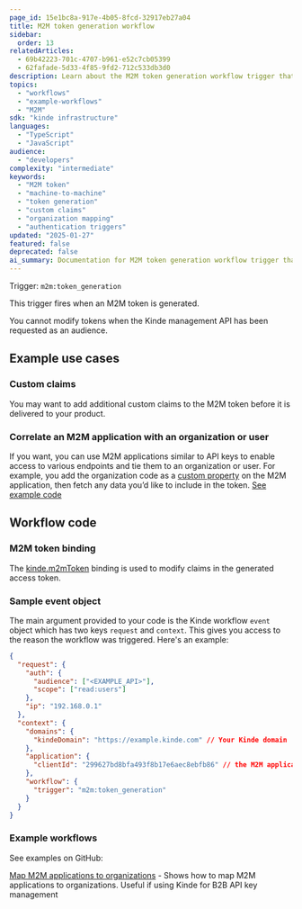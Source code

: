```yaml
---
page_id: 15e1bc8a-917e-4b05-8fcd-32917eb27a04
title: M2M token generation workflow
sidebar:
  order: 13
relatedArticles:
  - 69b42223-701c-4707-b961-e52c7cb05399
  - 62fafade-5d33-4f85-9fd2-712c533db3d0
description: Learn about the M2M token generation workflow trigger that fires when machine-to-machine tokens are created, allowing customization and organization mapping for B2B API key management.
topics:
  - "workflows"
  - "example-workflows"
  - "M2M"
sdk: "kinde infrastructure"
languages:
  - "TypeScript"
  - "JavaScript"
audience:
  - "developers"
complexity: "intermediate"
keywords:
  - "M2M token"
  - "machine-to-machine"
  - "token generation"
  - "custom claims"
  - "organization mapping"
  - "authentication triggers"
updated: "2025-01-27"
featured: false
deprecated: false
ai_summary: Documentation for M2M token generation workflow trigger that fires when machine-to-machine tokens are created, allowing customization and organization mapping for B2B API key management.
---
```


Trigger: `m2m:token_generation`

This trigger fires when an M2M token is generated.

<Aside>

You cannot modify tokens when the Kinde management API has been requested as an audience.

</Aside>

## Example use cases

### Custom claims

You may want to add additional custom claims to the M2M token before it is delivered to your product.

### Correlate an M2M application with an organization or user

If you want, you can use M2M applications similar to API keys to enable access to various endpoints and tie them to an organization or user. For example, you add the organization code as a [custom property](/properties/work-with-properties/manage-properties/) on the M2M application, then fetch any data you’d like to include in the token. [See example code](https://github.com/kinde-starter-kits/workflow-examples/blob/main/m2mToken/mapOrgToM2MApplicationWorkflow.ts)

## Workflow code

### M2M token binding

The [kinde.m2mToken](/workflows/bindings/m2m-token-binding/) binding is used to modify claims in the generated access token.

### Sample event object

The main argument provided to your code is the Kinde workflow `event` object which has two keys `request` and `context`. This gives you access to the reason the workflow was triggered. Here's an example:

```json
{
  "request": {
    "auth": {
      "audience": ["<EXAMPLE_API>"],
      "scope": ["read:users"]
    },
    "ip": "192.168.0.1"
  },
  "context": {
    "domains": {
      "kindeDomain": "https://example.kinde.com" // Your Kinde domain
    },
    "application": {
      "clientId": "299627bd8bfa493f8b17e6aec8ebfb86" // the M2M application ID
    },
    "workflow": {
      "trigger": "m2m:token_generation"
    }
  }
}
```

### Example workflows

See examples on GitHub:

[Map M2M applications to organizations](https://github.com/kinde-starter-kits/workflow-examples/blob/main/m2mToken/mapOrgToM2MApplicationWorkflow.ts) - Shows how to map M2M applications to organizations. Useful if using Kinde for B2B API key management
